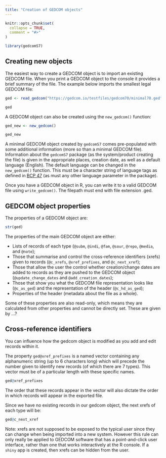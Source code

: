 ```yaml
---
title: "Creation of GEDCOM objects"
---
```


```r
knitr::opts_chunk$set(
  collapse = TRUE,
  comment = "#>"
)
```

```r
library(gedcomS7)
```

## Creating new objects

The easiest way to create a GEDCOM object is to import an existing GEDCOM file. When you print a GEDCOM object to the console it provides a brief summary of the file. The example below imports the smallest legal GEDCOM file:

```r
ged <- read_gedcom("https://gedcom.io/testfiles/gedcom70/minimal70.ged")

ged
```

A GEDCOM object can also be created using the `new_gedcom()` function:

```r
ged_new <- new_gedcom()

ged_new
```

A minimal GEDCOM object created by `gedcomS7` comes pre-populated with some additional information (more so than a minimal GEDCOM file). Information about the `gedcomS7` package (as the system/product creating the file) is given in the appropriate places, creation date, as well as a default language (English). The default language can be changed in the `new_gedcom()` function. This must be a character string of language tags as defined in [BCP 47](https://www.rfc-editor.org/info/bcp47) (as must any other language parameter in the package).

Once you have a GEDCOM object in R, you can write it to a valid GEDCOM file using `write_gedcom()`. The filepath must end with file extension .ged.

## GEDCOM object properties

The properties of a GEDCOM object are:

```r
str(ged)
```

The properties of the main GEDCOM object are either:

* Lists of records of each type (`@subm`, `@indi`, `@fam`, `@sour`, `@repo`, `@media`, and `@note`);
* Those that summarise and control the cross-reference identifiers (xrefs) given to records (`@c_xrefs`, `@xref_prefixes`, and `@c_next_xref`);
* Those that allow the user the control whether creation/change dates are added to records as they are pushed to the GEDCOM object (`@update_change_dates` and `@add_creation_dates`);
* Those that show you what the GEDCOM file representation looks like (`@c_as_ged`) and the representation of the header (`@c_hd_as_ged`);
* Properties of the header (metadata about the file as a whole).

Some of these properties are also read-only, which means they are calculated from other properties and cannot be directly set. These are given by ...?

## Cross-reference identifiers



You can influence how the gedcom object is modified as you add and edit records within it. 

The property `ged@xref_prefixes` is a named vector containing any alphanumeric string (up to 6 characters long) which will precede the number given to identify new records (of which there are 7 types). This vector must be of a particular length with these specific names.

```r
ged@xref_prefixes
```

The order that these records appear in the vector will also dictate the order in which records will appear in the exported file.

Since we have no existing records in our gedcom object, the next xrefs of each type will be:

```r
ged@c_next_xref
```

Note: xrefs are not supposed to be exposed to the typical user since they can change when being imported into a new system. However this rule can only really be applied to GEDCOM software that has a point-and-click user interface, rather than one that works interactively at the R console. If a `shiny` app is created, then xrefs can be hidden from the user.

